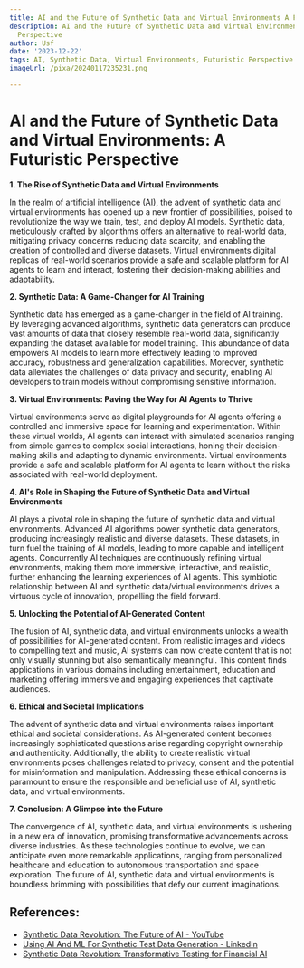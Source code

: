 ```yaml
---
title: AI and the Future of Synthetic Data and Virtual Environments A Futuristic Perspective
description: AI and the Future of Synthetic Data and Virtual Environments A Futuristic
  Perspective
author: Usf
date: '2023-12-22'
tags: AI, Synthetic Data, Virtual Environments, Futuristic Perspective
imageUrl: /pixa/20240117235231.png

---
```

#  AI and the Future of Synthetic Data and  Virtual Environments: A Futuristic Perspective

**1. The Rise of Synthetic Data and Virtual Environments**

In the  realm of artificial intelligence  (AI), the advent of synthetic data and virtual environments has opened up  a new frontier of possibilities, poised to revolutionize the way we train, test, and deploy AI models. Synthetic data,  meticulously crafted by  algorithms offers an alternative to real-world data, mitigating privacy concerns  reducing data scarcity, and enabling the creation of controlled and diverse datasets. Virtual environments digital replicas of real-world scenarios provide a safe and scalable platform for AI agents to learn and interact, fostering their decision-making abilities and adaptability.

**2. Synthetic Data: A Game-Changer for AI Training**

Synthetic data  has emerged as  a game-changer in the field of AI training. By leveraging advanced algorithms, synthetic data generators can produce  vast  amounts of data that closely resemble real-world data, significantly expanding the dataset available for model training. This abundance of data empowers AI models to learn more  effectively leading to improved accuracy, robustness and generalization capabilities. Moreover, synthetic data  alleviates  the challenges of data privacy and security, enabling AI developers to train models without compromising  sensitive information.

**3. Virtual Environments: Paving the Way for AI Agents  to Thrive**

Virtual environments serve as digital playgrounds for AI agents offering a controlled and immersive space for learning  and experimentation. Within these virtual worlds, AI agents can interact with simulated scenarios ranging from simple games to complex social interactions, honing their decision-making skills and adapting  to dynamic environments. Virtual environments provide a safe and scalable platform for AI  agents to learn without the risks associated with real-world deployment.

**4.  AI's Role in Shaping the Future of Synthetic Data and Virtual Environments**

AI plays  a pivotal role in shaping  the future of  synthetic data and virtual environments. Advanced AI  algorithms power synthetic data generators, producing increasingly realistic  and diverse datasets.  These datasets, in turn fuel the training of AI models, leading to more capable and intelligent agents.  Concurrently AI techniques are continuously refining virtual environments, making them more immersive,  interactive, and realistic,  further enhancing the learning experiences  of AI  agents. This symbiotic relationship between AI and synthetic data/virtual  environments drives a  virtuous cycle of innovation, propelling the field forward.

**5. Unlocking  the Potential of AI-Generated Content**

The fusion of AI,  synthetic data,  and virtual  environments unlocks a wealth of possibilities for AI-generated content. From  realistic images and videos to compelling text  and music, AI systems can now create content that is not only  visually stunning  but also semantically meaningful. This content finds applications in various domains including entertainment, education and marketing offering immersive  and engaging experiences  that captivate audiences.

**6. Ethical and Societal Implications**

The advent of synthetic data and virtual environments raises important ethical and societal considerations. As AI-generated content becomes increasingly sophisticated questions arise  regarding copyright ownership and authenticity. Additionally, the ability to create realistic virtual environments poses challenges related to privacy, consent and the potential for misinformation  and manipulation. Addressing these ethical concerns is paramount to  ensure the responsible and beneficial use of AI, synthetic data,  and  virtual  environments.

**7. Conclusion: A Glimpse into the Future**

The convergence of AI, synthetic data, and virtual environments is ushering in a new era  of innovation, promising transformative advancements across  diverse industries. As these technologies continue to evolve,  we can anticipate even more  remarkable applications, ranging from personalized healthcare and education to autonomous transportation  and space exploration. The  future of AI,  synthetic data and virtual environments is boundless brimming with possibilities that defy our current imaginations.

## References:
- [Synthetic Data Revolution: The Future of AI - YouTube](https://www.youtube.com/watch?v=_9k787kValY)
- [Using AI And ML For Synthetic Test Data Generation - LinkedIn](https://www.linkedin.com/pulse/using-ai-ml-synthetic-test-data-generation-aaron-francesconi-m4b3e)
- [Synthetic Data Revolution: Transformative Testing for Financial AI](https://www.linkedin.com/pulse/synthetic-data-revolution-transformative-testing-financial-ai-arymc?trk=public_post_main-feed-card_reshare_feed-article-content)
